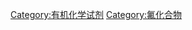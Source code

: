 {{catmore}}
{{Commonscat|Fluorinating agents}}

[[Category:有机化学试剂|Category:有机化学试剂]]
[[Category:氟化合物|Category:氟化合物]]